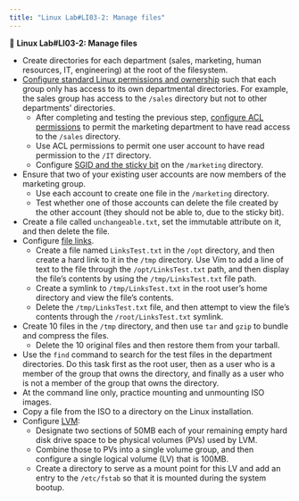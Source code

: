 ```yaml
---
title: "Linux Lab#LI03-2: Manage files"
---
```


::: {.labs}
📘 **Linux Lab#LI03-2: Manage files**

-   Create directories for each department (sales, marketing, human resources, IT, engineering) at the root of the filesystem.
-   [Configure standard Linux permissions and ownership](https://www.redhat.com/sysadmin/manage-permissions) such that each group only has access to its own departmental directories. For example, the sales group has access to the `/sales` directory but not to other departments' directories.
    -   After completing and testing the previous step, [configure ACL permissions](https://opensource.com/article/20/3/external-drives-linux) to permit the marketing department to have read access to the `/sales` directory.
    -   Use ACL permissions to permit one user account to have read permission to the `/IT` directory.
    -   Configure [SGID and the sticky bit](https://www.redhat.com/sysadmin/suid-sgid-sticky-bit) on the `/marketing` directory.
-   Ensure that two of your existing user accounts are now members of the marketing group.
    -   Use each account to create one file in the `/marketing` directory.
    -   Test whether one of those accounts can delete the file created by the other account (they should not be able to, due to the sticky bit).
-   Create a file called `unchangeable.txt`, set the immutable attribute on it, and then delete the file.
-   Configure [file links](https://www.redhat.com/sysadmin/linking-linux-explained).
    -   Create a file named `LinksTest.txt` in the `/opt` directory, and then create a hard link to it in the `/tmp` directory. Use Vim to add a line of text to the file through the `/opt/LinksTest.txt` path, and then display the file's contents by using the `/tmp/LinksTest.txt` file path.
    -   Create a symlink to `/tmp/LinksTest.txt` in the root user's home directory and view the file's contents.
    -   Delete the `/tmp/LinksTest.txt` file, and then attempt to view the file's contents through the `/root/LinksTest.txt` symlink.
-   Create 10 files in the `/tmp` directory, and then use `tar` and `gzip` to bundle and compress the files.
    -   Delete the 10 original files and then restore them from your tarball.
-   Use the `find` command to search for the test files in the department directories. Do this task first as the root user, then as a user who is a member of the group that owns the directory, and finally as a user who is not a member of the group that owns the directory.
-   At the command line only, practice mounting and unmounting ISO images.
-   Copy a file from the ISO to a directory on the Linux installation.
-   Configure [LVM](https://www.redhat.com/sysadmin/creating-logical-volumes):
    -   Designate two sections of 50MB each of your remaining empty hard disk drive space to be physical volumes (PVs) used by LVM.
    -   Combine those to PVs into a single volume group, and then configure a single logical volume (LV) that is 100MB.
    -   Create a directory to serve as a mount point for this LV and add an entry to the `/etc/fstab` so that it is mounted during the system bootup.
:::